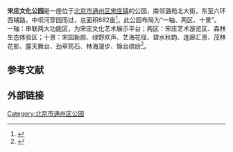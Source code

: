 '''宋庄文化公园'''是一座位于[[北京市|北京市]][[通州区_(北京市)|通州区]][[宋庄镇_(北京市)|宋庄镇]]的公园，南邻潞苑北大街，东至六环西辅路，中坝河穿园而过，总面积882亩<ref>{{cite news |author1=王可心 |title=宋庄文化公园正式开园 |url=http://m.xinhuanet.com/bj/2018-11/10/c_1123692246.htm |accessdate=2020-11-18 |work=北京日报 |date=2018-11-10}}</ref>。此公园布局为“一轴、两区、十景”。一轴：串联两大功能区，为宋庄文化艺术展示平台；两区：宋庄艺术游览区、森林生态体验区；十景：宋园新颜、绿野欢声、艺海花径、碧水秋韵、连廊汇景、茂林花影、露天舞台、劲草筠石、林海漫步、锦台缤纷<ref>{{cite news |author1=王军志 |title=“京东第一樱花园”将迎最佳赏花期 防控未松赏花莫扎堆 |url=https://k.sina.cn/article_1893892941_70e2834d02000pvo6.html |accessdate=2020-11-18 |work=通州时讯 |date=2020-03-25}}</ref>。

==参考文献==
{{reflist}}

==外部链接==

{{北京城市副中心|state = collapsed}}
[[Category:北京市通州区公园|Category:北京市通州区公园]]